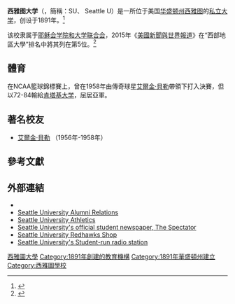 {{Infobox university
 | name            = Seattle University
 | native_name     =
 | image_name      = Seattle U Fountain 03 A.jpg
 | caption         =
 | latin_name      = Universitas Seattlensis
 | motto           =For the difference we make
 | established     = 1891
 | closed          =
 | type            = [[私立大學|私立大學]]
 | affiliation     = [[羅馬天主教|羅馬天主教]][[耶穌會|耶穌會]]
 | endowment       = [[美元|US $]]2.106億<ref>{{cite web|title=Seattle University Financial Statements|url=https://www.seattleu.edu/controllers-office/audited-financial-statements/|publisher=Seattle University|accessdate=12 August 2014|pages=19–20|year=2013|archive-date=2014-12-17|archive-url=https://web.archive.org/web/20141217140731/https://www.seattleu.edu/controllers-office/audited-financial-statements/|dead-url=no}}</ref>
 | chairman        =
 | president       = Rev. Stephen V. Sundborg, [[耶穌會|S.J.]]
 | vice-president  =
 | provost         =
 | vice_chancellor =
 | rector          =
 | dean            =
 | director        =
 | head_label      =
 | head            =
 | staff           =
 | faculty         = 653
 | students        = 7,755
 | undergrad       = 4,631
 | postgrad        = 3,124
 | doctoral        =
 | city            = [[西雅圖|西雅圖]]
 | state           = [[華盛頓州|華盛頓州]]
 | country         = 美國
 | coor            = {{Coord|47.61|-122.32|display=inline,title|type:edu}}
 | campus          =都市，{{convert|50|acre|0}}
 | former_names    = Seattle College<br>(1898–1948)<br>Immaculate Conception Parish School<br>(1891–1898) 
 | colors         = 紅白{{colorbox|#BA0C2F}} {{colorbox|white}}
 | athletics       = [[NCAA_Division_I|NCAA Division I]] - [[Western_Athletic_Conference|WAC]]
 | nickname        = [[Seattle_Redhawks|Redhawks]]
 | mascot          = Rudy the Redhawk
 | affiliations    = [[Association_of_Jesuit_Colleges_and_Universities|AJCU]] [[Association_of_Catholic_Colleges_and_Universities|ACCU]]<br>[[National_Association_of_Independent_Colleges_and_Universities|NAICU]] [[Northwest_Commission_on_Colleges_and_Universities|NWCCU]]
 | website         = [https://web.archive.org/web/20150708201506/http://seattleu.edu/ seattleu.edu]
 | logo            = Seattle University Seal.svg
 | footnotes       =
}}

'''西雅图大学'''（{{lang-en|Seattle University}}，簡稱：SU、 Seattle U）是一所位于美国[[华盛顿州|华盛顿州]][[西雅图|西雅图]]的[[私立大学|私立大学]]，创设于1891年。<ref>{{cite web |url=http://www.yelp.com/biz/seattle-university-seattle-2 |title=Yelp. "''Category: Colleges & Universities'', 900 Broadway, Seattle, WA 98122. '''Neighborhood: First Hill''' (206) 296-1891 |publisher=Yelp |date= |accessdate=August 31, 2011 |archive-date=2012-05-31 |archive-url=https://web.archive.org/web/20120531062519/http://www.yelp.com/biz/seattle-university-seattle-2 |dead-url=no }}</ref>

该校隶属于[[耶稣会学院和大学联合会|耶稣会学院和大学联合会]]，2015年《[[美國新聞與世界報道|美國新聞與世界報道]]》在“西部地區大學”排名中將其列在第5位。<ref name=Usnews>{{cite web|title=Seattle University|url=http://colleges.usnews.rankingsandreviews.com/best-colleges/seattle-university-3790|publisher=U.S. News and World Report|accessdate=2015-05-28|archive-date=2016-10-15|archive-url=https://web.archive.org/web/20161015150909/http://colleges.usnews.rankingsandreviews.com/best-colleges/seattle-university-3790|dead-url=no}}</ref>

==體育==
在NCAA籃球錦標賽上，曾在1958年由傳奇球星[[艾爾金·貝勒|艾爾金·貝勒]]帶領下打入決賽，但以72-84輸給[[肯塔基大学野猫队|肯塔基大学]]，屈居亞軍。

==著名校友==
*[[艾爾金·貝勒|艾爾金·貝勒]] （1956年-1958年）

==參考文獻==
{{reflist}}

==外部連結==
{{Portal|大學}}
{{Commons category|Seattle University}}
*{{official website|http://www.seattleu.edu/}}
*[http://www.seattleu.edu/alumni Seattle University Alumni Relations] {{Wayback|url=http://www.seattleu.edu/alumni |date=20210430213916 }}
*[http://www.goseattleu.com/ Seattle University Athletics]{{Wayback|url=http://www.goseattleu.com/ |date=20190524040213 }}
*[http://www.su-spectator.com Seattle University's official student newspaper, The Spectator] {{Wayback|url=http://www.su-spectator.com/ |date=20121116215203 }}
*[https://web.archive.org/web/20160110045202/http://seattleuredhawksshop.com/ Seattle University Redhawks Shop]
*[http://www.ksubseattle.org Seattle University's Student-run radio station]{{Wayback|url=http://www.ksubseattle.org/ |date=20160323002125 }}
{{耶稣会学院和大学联合会}}

[[Category:西雅圖大學|]]
[[Category:1891年創建的教育機構|Category:1891年創建的教育機構]]
[[Category:1891年華盛頓州建立|Category:1891年華盛頓州建立]]
[[Category:西雅圖學校|Category:西雅圖學校]]
